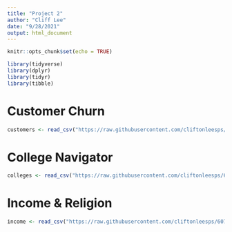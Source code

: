 ```yaml
---
title: "Project 2"
author: "Cliff Lee"
date: "9/28/2021"
output: html_document
---
```


```r
knitr::opts_chunk$set(echo = TRUE)

library(tidyverse)
library(dplyr)
library(tidyr)
library(tibble)

```

# Customer Churn
```r

customers <- read_csv("https://raw.githubusercontent.com/cliftonleesps/607_acq_mgt/main/project2/customer_churn.csv")

```

# College Navigator

```r
colleges <- read_csv("https://raw.githubusercontent.com/cliftonleesps/607_acq_mgt/main/project2/collegenavigator_compare.csv")
```


# Income & Religion

```r
income <- read_csv("https://raw.githubusercontent.com/cliftonleesps/607_acq_mgt/main/project2/income_distribution_by_religious_group.csv")

```


